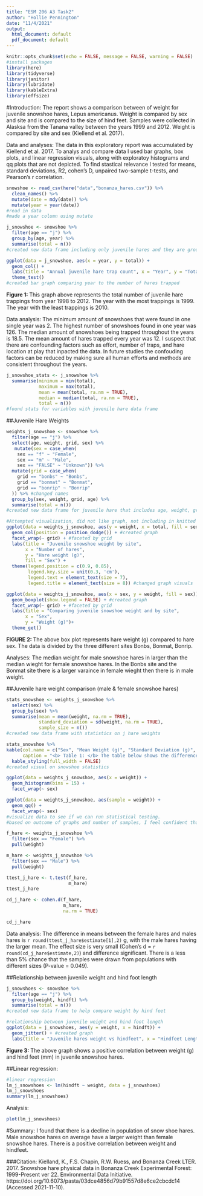 ```yaml
---
title: "ESM 206 A3 Task2"
author: "Hollie Pennington"
date: "11/4/2021"
output:
  html_document: default
  pdf_document: default
---
```


```r
knitr::opts_chunk$set(echo = FALSE, message = FALSE, warning = FALSE)
#install packages
library(here)
library(tidyverse)
library(janitor)
library(lubridate)
library(kableExtra)
library(effsize)
```

#Introduction: The report shows a comparison between of weight for juvenile snowshoe hares, Lepus americanus. Weight is compared by sex and site and is compared to the size of hind feet. Samples were collected in Alasksa from the Tanana valley between the years 1999 and 2012. Weight is compared by site and sex (Kiellend et al. 2017). 

Data and analyses: The data in this exploratory report was accumulated by Kiellend et al. 2017. To analys and compare data I used bar graphs, box plots, and linear regression visuals, along with exploratoy histograms and qq plots that are not depicted. To find stastical relevance I tested for means, standard deviations, R2, cohen's D, unpaired two-sample t-tests, and Pearson's r correlation. 

```r
snowshoe <- read_csv(here("data","bonanza_hares.csv")) %>% 
  clean_names() %>% 
  mutate(date = mdy(date)) %>% 
  mutate(year = year(date))
#read in data 
#made a year column using mutate
```

```r
j_snowshoe <- snowshoe %>% 
  filter(age == "j") %>% 
  group_by(age, year) %>% 
  summarise(total = n()) 
#created new data frame including only juvenile hares and they are grouped by age and year. 
```

```r
ggplot(data = j_snowshoe, aes(x = year, y = total)) + 
  geom_col() + 
  labs(title = "Annual juvenile hare trap count", x = "Year", y = "Total number of juvenile hares") + 
  theme_test()
#created bar graph comparing year to the number of hares trapped 
```

<b> Figure 1: </b> This graph above represents the total number of juvenile hare trappings from year 1998 to 2012. The year with the most trappings is 1999. The year with the least trappings is 2010.     

Data analysis: The minimum amount of snowshoes that were found in one single year was 2. The highest number of snowshoes found in one year was 126. The median amount of snowshoes being trapped throughout the years is 18.5. The mean amount of hares trapped every year was 12. I suspect that there are confounding factors such as effort, number of traps, and hare location at play that inpacted the data. In future studies the confouding factors can be reduced by making sure all human efforts and methods are consistent throughout the years. 


```r
j_snowshoe_stats <- j_snowshoe %>% 
  summarise(minimum = min(total), 
            maximum = max(total), 
            mean = mean(total, ra.nm = TRUE), 
            median = median(total, ra.nm = TRUE), 
            total = n())
#found stats for variables with juvenile hare data frame 
```

##Juvenile Hare Weights 

```r
weights_j_snowshoe <- snowshoe %>% 
  filter(age == "j") %>% 
  select(age, weight, grid, sex) %>% 
   mutate(sex = case_when(
    sex == "f" ~ "Female", 
    sex == "m" ~ "Male",
    sex == "FALSE" ~ "Unknown")) %>% 
  mutate(grid = case_when(
    grid == "bonbs" ~ "Bonbs", 
    grid == "bonmat" ~ "Bonmat", 
    grid == "bonrip" ~ "Bonrip"
  )) %>% #changed names 
  group_by(sex, weight, grid, age) %>% 
  summarise(total = n())
#created new data frame for juvenile hare that includes age, weight, grid, and sex
```

```r
#Attempted visualization, did not like graph, not including in knitted document but I worked really hard on this and don't want to delete it in case I need the reference later
ggplot(data = weights_j_snowshoe, aes(y = weight, x = total, fill = sex)) + 
  geom_col(position = position_dodge()) + #created graph
  facet_wrap(~ grid) + #faceted by grid
  labs(title = "Juvenile snowshoe weight by site", 
       x = "Number of hares", 
       y = "Hare weight (g)",
       fill = "Sex") +
  theme(legend.position = c(0.9, 0.85), 
        legend.key.size = unit(0.3, 'cm'), 
        legend.text = element_text(size = 7), 
        legend.title = element_text(size = 8)) #changed graph visuals 
```

```r
ggplot(data = weights_j_snowshoe, aes(x = sex, y = weight, fill = sex)) + 
  geom_boxplot(show.legend = FALSE) + #created graph
  facet_wrap(~ grid) + #faceted by grid
  labs(title = "Comparing juvenile snowshoe weight and by site",
       x = "Sex", 
       y = "Weight (g)")+
  theme_get()
```

<b> FIGURE 2: </b> The above box plot represents hare weight (g) compared to hare sex. The data is divided by the three different sites Bonbs, Bonmat, Bonrip.   

Analyses: The median weight for male snowshoe hares in larger than the median wieght for female snowshoe hares. In the Bonbs site and the Bonmat site there is a larger varaince in female wieght then there is in male weight.   

##Juvenile hare weight comparison (male & female snowshoe hares)


```r
stats_snowshoe <- weights_j_snowshoe %>% 
  select(sex) %>% 
  group_by(sex) %>% 
  summarise(mean = mean(weight, na.rm = TRUE),
            standard_deviation = sd(weight, na.rm = TRUE),
            sample_size = n())
#created new data frame with statistics on j hare weights 
```

```r
stats_snowshoe %>% 
kable(col.name = c("Sex", "Mean Weight (g)", "Standard Deviation (g)", "Sample Size"), #created graph
      caption = "<b> Table 1: </b> The table below shows the difference between mean female hare weight (g) and mean male hare weight(g). Males have a higher mean weight by 81.63 grams.") %>%  #added caption 
  kable_styling(full_width = FALSE)
#created visual on snowshoe statistics 
```

```r
ggplot(data = weights_j_snowshoe, aes(x = weight)) + 
  geom_histogram(bins = 15) + 
  facet_wrap(~ sex)

ggplot(data = weights_j_snowshoe, aes(sample = weight)) + 
  geom_qq() + 
  facet_wrap(~ sex)
#visualize data to see if we can run statistical testing. 
#based on outcome of graphs and number of samples, I feel confident that I can do a t-test. 
```

```r
f_hare <- weights_j_snowshoe %>% 
  filter(sex == "Female") %>% 
  pull(weight)

m_hare <- weights_j_snowshoe %>% 
  filter(sex == "Male") %>% 
  pull(weight)

ttest_j_hare <- t.test(f_hare, 
                       m_hare)
ttest_j_hare

cd_j_hare <- cohen.d(f_hare,
                     m_hare, 
                     na.rm = TRUE)

cd_j_hare
```
 
Data analysis: The difference in means between the female hares and males hares is `r round(ttest_j_hare$estimate[1],2)` g,  with the male hares having the larger mean. The effect size is very small (Cohen's d = `r round(cd_j_hare$estimate,2)`) and difference significant. There is a less than 5% chance that the samples were drawn from populations with different sizes (P-value = 0.049).


##Relationship between juvenile weight and hind foot length 

```r
j_snowshoes <- snowshoe %>% 
  filter(age == "j") %>% 
  group_by(weight, hindft) %>% 
  summarise(total = n())
#created new data frame to help compare weight by hind feet
```

```r
#relationship between juvenile weight and hind foot length
ggplot(data = j_snowshoes, aes(y = weight, x = hindft)) + 
  geom_jitter() + #created graph
  labs(title = "Juvenile hares weight vs hindfeet", x = "Hindfeet Length (mm)", y = "Weight (g)") #edited graph labels 
```

<b> Figure 3: </b> The above graph shows a positive correlation between weight (g) and hind feet (mm) in juvenile snowshoe hares. 

##Linear regression: 

```r
#linear regression 
lm_j_snowshoes <- lm(hindft ~ weight, data = j_snowshoes)
lm_j_snowshoes
summary(lm_j_snowshoes)
```
Analysis: 

```r
plot(lm_j_snowshoes)
```

#Summary: I found that there is a decline in population of snow shoe hares. Male snowshoe hares on average have a larger weight than female snowshoe hares. There is a positive correlation between weight and hindfeet. 

###Citation: 
Kielland, K., F.S. Chapin, R.W. Ruess, and Bonanza Creek LTER. 2017. Snowshoe hare physical data in Bonanza Creek Experimental Forest: 1999-Present ver 22. Environmental Data Initiative. https://doi.org/10.6073/pasta/03dce4856d79b91557d8e6ce2cbcdc14 (Accessed 2021-11-10). 
